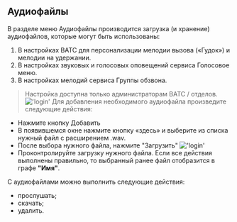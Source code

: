 ## Аудиофайлы

В разделе меню Аудиофайлы производится загрузка (и хранение) аудиофайлов, которые могут быть использованы:
1. В настройках ВАТС для персонализации мелодии вызова («Гудок») и мелодии на удержании.
0. В настройках звуковых и голосовых оповещений сервиса Голосовое меню.
0. В настройках мелодий сервиса Группы обзвона.

 > Настройка доступна только администраторам ВАТС / отделов.
!['login'](../img/Main_settings_media.png)
Для добавления необходимого аудиофайла произведите следующие действия:
- Нажмите кнопку Добавить
- В появившемся окне нажмите кнопку «здесь» и выберите из списка нужный файл с расширением .wav.
- После выбора нужного файла, нажмите "Загрузить"
!['login'](../img/Main_settings_media_1.png)
- Проконтролируйте загрузку нужного файла. Если все действия выполнены правильно, то выбранный ранее файл отобразится в графе **"Имя"**.

С аудиофайлами можно выполнить следующие действия:
- прослушать;
- скачать;
- удалить.